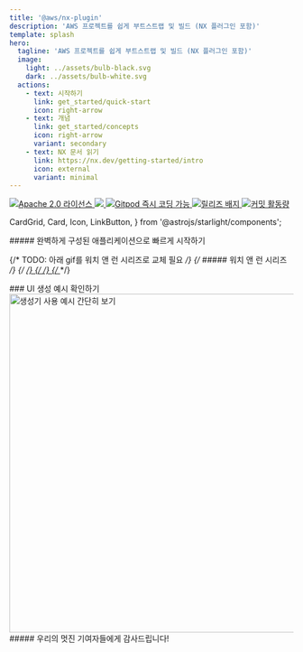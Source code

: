 ```yaml
---
title: '@aws/nx-plugin'
description: 'AWS 프로젝트를 쉽게 부트스트랩 및 빌드 (NX 플러그인 포함)'
template: splash
hero:
  tagline: 'AWS 프로젝트를 쉽게 부트스트랩 및 빌드 (NX 플러그인 포함)'
  image:
    light: ../assets/bulb-black.svg
    dark: ../assets/bulb-white.svg
  actions:
    - text: 시작하기
      link: get_started/quick-start
      icon: right-arrow
    - text: 개념
      link: get_started/concepts
      icon: right-arrow
      variant: secondary
    - text: NX 문서 읽기
      link: https://nx.dev/getting-started/intro
      icon: external
      variant: minimal
---
```




<p class="badges">
  <a href="https://opensource.org/licenses/Apache-2.0">
    <img
      src="https://img.shields.io/badge/License-Apache%202.0-yellowgreen.svg"
      alt="Apache 2.0 라이선스"
    />
  </a>
  <a href="https://codecov.io/gh/awslabs/nx-plugin-for-aws">
    <img src="https://codecov.io/gh/awslabs/nx-plugin-for-aws/graph/badge.svg?token=X27pgFfxuQ" />
  </a>
  <a href="https://gitpod.io/new/?workspaceClass=g1-large#https://github.com/awslabs/nx-plugin-for-aws">
    <img
      src="https://img.shields.io/badge/Gitpod-ready--to--code-blue?logo=gitpod"
      alt="Gitpod 즉시 코딩 가능"
    />
  </a>
  <a href="https://github.com/awslabs/nx-plugin-for-aws/actions/workflows/ci.yml">
    <img
      src="https://github.com/awslabs/nx-plugin-for-aws/actions/workflows/ci.yml/badge.svg"
      alt="릴리즈 배지"
    />
  </a>
  <a href="https://github.com/awslabs/nx-plugin-for-aws/commits/main">
    <img
      src="https://img.shields.io/github/commit-activity/w/awslabs/nx-plugin-for-aws"
      alt="커밋 활동량"
    />
  </a>
</p>

  CardGrid,
  Card,
  Icon,
  LinkButton,
} from '@astrojs/starlight/components';

<div class='container three-column grid-icons'>
##### 완벽하게 구성된 애플리케이션으로 빠르게 시작하기

<CardGrid className="foo">
  <Card title="프로젝트에 컴포넌트 추가">
    <Icon name="puzzle" size="100px"/>
  </Card>
  <Card title="코드 공유 및 원활한 협업">
    <Icon name="seti:bicep" size="100px"/>
  </Card>
  <Card title="프로젝트 자유롭게 커스터마이징">
    <Icon name="seti:config" size="100px"/>
  </Card>
</CardGrid>
</div>

<div class='container'>

{/* TODO: 아래 gif를 워치 앤 런 시리즈로 교체 필요 */}
{/* ##### 워치 앤 런 시리즈 */}
{/* <a href="/videos/course/overview"> */}
{/* <VideoPlayer link="https://www.youtube.com/watch?v=5u0Ds7wzUeI" /> */}
{/* </a> */}

<div style={{ width: '100%' }}>
  ### UI 생성 예시 확인하기
  <Image
    style={{ margin: 'auto' }}
    src={websiteGeneratorGif}
    alt="생성기 사용 예시 간단히 보기"
    width="800"
    height="600"
  />
</div>

</div>

<div class="container">
  ##### 우리의 멋진 기여자들에게 감사드립니다!
  <ContributorList githubRepo="awslabs/nx-plugin-for-aws" />
</div>